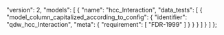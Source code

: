   "version": 2,
  "models": [
    {
      "name": "hcc_Interaction",
      "data_tests": [
        {
          "model_column_capitalized_according_to_config": {
            "identifier": "qdw_hcc_Interaction",
            "meta": {
              "requirement": [
                "FDR-1999"
              ]
            }
          }
        }
      ]
    }
  ]
};
